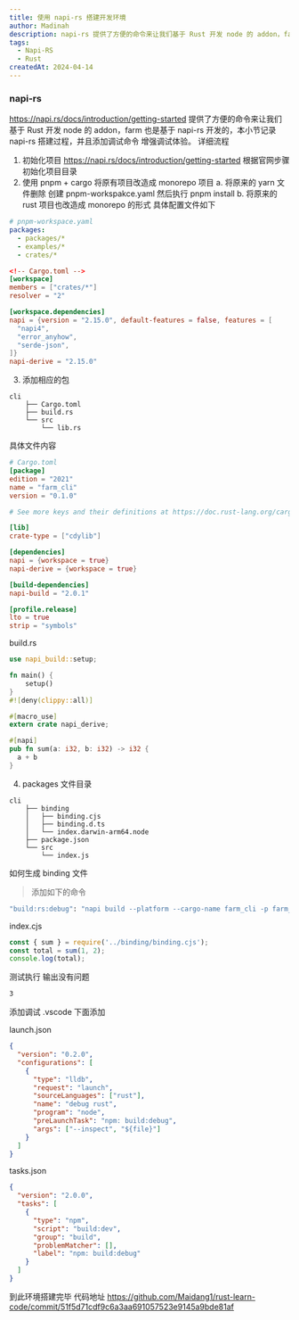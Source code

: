 ```yaml
---
title: 使用 napi-rs 搭建开发环境
author: Madinah
description: napi-rs 提供了方便的命令来让我们基于 Rust 开发 node 的 addon，farm 也是基于 napi-rs 开发的。本小节记录了 napi-rs 的搭建过程，并添加了调试命令以增强调试体验。详细流程包括初始化项目、使用 pnpm + cargo 将原有项目改造成 monorepo 项目，添加相应的包，生成 binding 文件，以及添加调试功能。最终完成了环境搭建。
tags:
  - Napi-RS
  - Rust
createdAt: 2024-04-14
---
```


### napi-rs

https://napi.rs/docs/introduction/getting-started 提供了方便的命令来让我们基于 Rust 开发 node 的 addon，farm 也是基于 napi-rs 开发的，本小节记录 napi-rs 搭建过程，并且添加调试命令 增强调试体验。
详细流程

1. 初始化项目 https://napi.rs/docs/introduction/getting-started 根据官网步骤初始化项目目录
2. 使用 pnpm + cargo 将原有项目改造成 monorepo 项目
   a. 将原来的 yarn 文件删除 创建 pnpm-workspakce.yaml 然后执行 pnpm install
   b. 将原来的 rust 项目也改造成 monorepo 的形式 具体配置文件如下

```yaml
# pnpm-workspace.yaml
packages:
  - packages/*
  - examples/*
  - crates/*
```

```toml
<!-- Cargo.toml -->
[workspace]
members = ["crates/*"]
resolver = "2"

[workspace.dependencies]
napi = {version = "2.15.0", default-features = false, features = [
  "napi4",
  "error_anyhow",
  "serde-json",
]}
napi-derive = "2.15.0"
```

3. 添加相应的包

```
cli
    ├── Cargo.toml
    ├── build.rs
    └── src
        └── lib.rs
```

具体文件内容

```toml
# Cargo.toml
[package]
edition = "2021"
name = "farm_cli"
version = "0.1.0"

# See more keys and their definitions at https://doc.rust-lang.org/cargo/reference/manifest.html

[lib]
crate-type = ["cdylib"]

[dependencies]
napi = {workspace = true}
napi-derive = {workspace = true}

[build-dependencies]
napi-build = "2.0.1"

[profile.release]
lto = true
strip = "symbols"

```

build.rs

```rust
use napi_build::setup;

fn main() {
    setup()
}
#![deny(clippy::all)]

#[macro_use]
extern crate napi_derive;

#[napi]
pub fn sum(a: i32, b: i32) -> i32 {
  a + b
}
```

4. packages 文件目录

```
cli
    ├── binding
    │   ├── binding.cjs
    │   ├── binding.d.ts
    │   └── index.darwin-arm64.node
    ├── package.json
    └── src
        └── index.js
```

如何生成 binding 文件

> 添加如下的命令

```bash
"build:rs:debug": "napi build --platform --cargo-name farm_cli -p farm_cli --cargo-cwd ../../ binding --js binding.cjs --dts binding.d.ts"
```

index.cjs

```javascript
const { sum } = require('../binding/binding.cjs');
const total = sum(1, 2);
console.log(total);
```

测试执行 输出没有问题

```bash
3
```

添加调试
.vscode 下面添加

launch.json

```json
{
  "version": "0.2.0",
  "configurations": [
    {
      "type": "lldb",
      "request": "launch",
      "sourceLanguages": ["rust"],
      "name": "debug rust",
      "program": "node",
      "preLaunchTask": "npm: build:debug",
      "args": ["--inspect", "${file}"]
    }
  ]
}
```

tasks.json

```json
{
  "version": "2.0.0",
  "tasks": [
    {
      "type": "npm",
      "script": "build:dev",
      "group": "build",
      "problemMatcher": [],
      "label": "npm: build:debug"
    }
  ]
}
```

到此环境搭建完毕
代码地址 https://github.com/Maidang1/rust-learn-code/commit/51f5d71cdf9c6a3aa691057523e9145a9bde81af
